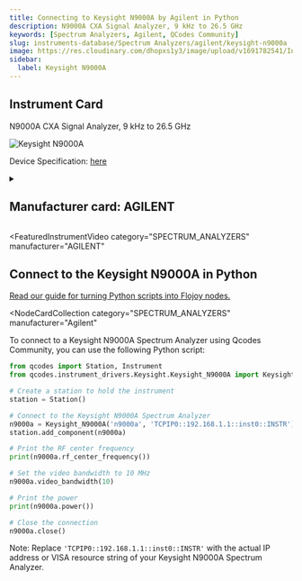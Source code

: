 ```yaml
---
title: Connecting to Keysight N9000A by Agilent in Python
description: N9000A CXA Signal Analyzer, 9 kHz to 26.5 GHz
keywords: [Spectrum Analyzers, Agilent, QCodes Community]
slug: instruments-database/Spectrum Analyzers/agilent/keysight-n9000a
image: https://res.cloudinary.com/dhopxs1y3/image/upload/v1691782541/Instruments/Spectrum%20Analyzers/Keysight-N9000A/Keysight-N9000A.png
sidebar:
  label: Keysight N9000A
---
```



## Instrument Card

N9000A CXA Signal Analyzer, 9 kHz to 26.5 GHz

![Keysight N9000A](https://res.cloudinary.com/dhopxs1y3/image/upload/v1691782541/Instruments/Spectrum%20Analyzers/Keysight-N9000A/Keysight-N9000A.png)

Device Specification: [here](https://www.keysight.com/us/en/assets/7018-02222/data-sheets/5990-4327.pdf)

<details style={{ marginTop: "15px"}}>
<summary><h2 style={{display:'inline'}}>Manufacturer card: AGILENT</h2></summary>

![AGILENT](https://res.cloudinary.com/dhopxs1y3/image/upload/v1692126006/Instruments/Vendor%20Logos/Agilent.png)

Keysight Technologies, or Keysight, is an American company that manufactures electronics test and measurement equipment and software

- Headquarters: USA
- Yearly Revenue (millions, USD): 5420
- Vendor Website: [here](https://www.keysight.com/us/en/home.html)

</details>


<FeaturedInstrumentVideo
  category="SPECTRUM_ANALYZERS"
  manufacturer="AGILENT"
></FeaturedInstrumentVideo>

## Connect to the Keysight N9000A in Python

[Read our guide for turning Python scripts into Flojoy nodes.](https://docs.flojoy.ai/contribution/blocks/custom-flojoy-block/)


<Tabs>
<TabItem value="Flojoy" label="Flojoy" className="flojoy-instrument-tabs">

<NodeCardCollection
  category="SPECTRUM_ANALYZERS"
  manufacturer="Agilent"
></NodeCardCollection>

</TabItem>
<TabItem value="QCodes Community" label="QCodes Community">

To connect to a Keysight N9000A Spectrum Analyzer using Qcodes Community, you can use the following Python script:

```python
from qcodes import Station, Instrument
from qcodes.instrument_drivers.Keysight.Keysight_N9000A import Keysight_N9000A

# Create a station to hold the instrument
station = Station()

# Connect to the Keysight N9000A Spectrum Analyzer
n9000a = Keysight_N9000A('n9000a', 'TCPIP0::192.168.1.1::inst0::INSTR')
station.add_component(n9000a)

# Print the RF center frequency
print(n9000a.rf_center_frequency())

# Set the video bandwidth to 10 MHz
n9000a.video_bandwidth(10)

# Print the power
print(n9000a.power())

# Close the connection
n9000a.close()
```

Note: Replace `'TCPIP0::192.168.1.1::inst0::INSTR'` with the actual IP address or VISA resource string of your Keysight N9000A Spectrum Analyzer.

</TabItem>
</Tabs>
